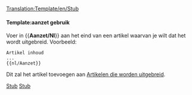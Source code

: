 <noinclude>[[Translation:Template/en/Stub]]</noinclude><noinclude></noinclude>{{en/Ambox| type  = notice
| image = en/StubIcon.png
| text  = <strong>Aanzet</strong><br>Dit artikel is een eerste aanzet (los eind). A.u.b., als je kunt, [{{fullurl:{{NAMESPACE}}:{{PAGENAME}}|action=edit}} breidt het dan uit].
}}<includeonly>{{{1|[[Category:en/Articles to be expanded]]}}}</includeonly><noinclude>

====Template:aanzet gebruik====
Voer in <nowiki>{{</nowiki>'''Aanzet/Nl'''<nowiki>}}</nowiki> aan het eind van een artikel waarvan je wilt dat het wordt uitgebreid. Voorbeeld:
<pre>
Artikel inhoud
...
{{nl/Aanzet}}
</pre>
Dit zal het artikel toevoegen aan [[:Category:en/Articles to be expanded|Artikelen die worden uitgebreid]].

[[Category:en/Templates|Stub]][[Category:en/Message boxes|Stub]]</noinclude>